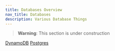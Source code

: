 ```yaml
---
title: Databases Overview
nav_title: Databases
description: Various Database Things
---
```


> **Warning**: This section is under construction

[DynamoDB](/wiki/databases/dynamo/overview)
[Postgres](/wiki/databases/postgres/overview)
